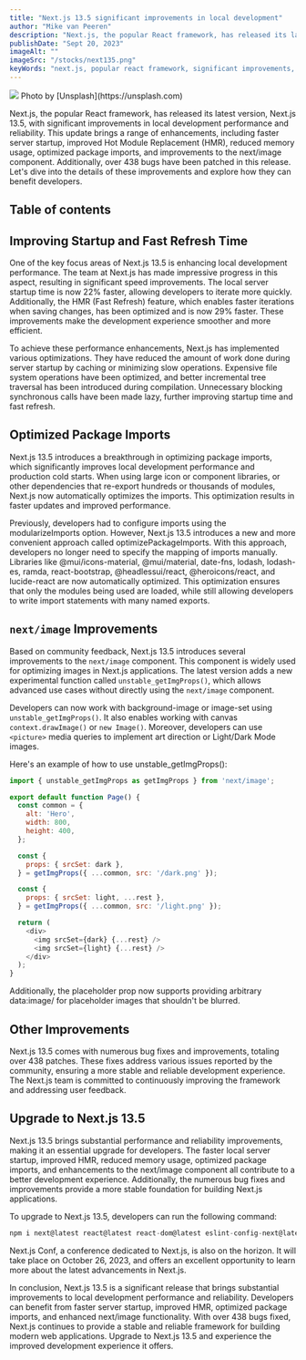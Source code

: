 ```yaml
---
title: "Next.js 13.5 significant improvements in local development"
author: "Mike van Peeren"
description: "Next.js, the popular React framework, has released its latest version, Next.js 13.5, with significant improvements in local development performance and reliability."
publishDate: "Sept 20, 2023"
imageAlt: ""
imageSrc: "/stocks/next135.png"
keyWords: "next.js, popular react framework, significant improvements, latest version, hot module replacement"
---
```


<figcaption>
  <img className="mb-0" src="/stocks/next135.png" />
  Photo by [Unsplash](https://unsplash.com)
</figcaption>

Next.js, the popular React framework, has released its latest version, Next.js 13.5, with significant improvements in local development performance and reliability. This update brings a range of enhancements, including faster server startup, improved Hot Module Replacement (HMR), reduced memory usage, optimized package imports, and improvements to the next/image component. Additionally, over 438 bugs have been patched in this release. Let's dive into the details of these improvements and explore how they can benefit developers.

## Table of contents

## Improving Startup and Fast Refresh Time

One of the key focus areas of Next.js 13.5 is enhancing local development performance. The team at Next.js has made impressive progress in this aspect, resulting in significant speed improvements. The local server startup time is now 22% faster, allowing developers to iterate more quickly. Additionally, the HMR (Fast Refresh) feature, which enables faster iterations when saving changes, has been optimized and is now 29% faster. These improvements make the development experience smoother and more efficient.

To achieve these performance enhancements, Next.js has implemented various optimizations. They have reduced the amount of work done during server startup by caching or minimizing slow operations. Expensive file system operations have been optimized, and better incremental tree traversal has been introduced during compilation. Unnecessary blocking synchronous calls have been made lazy, further improving startup time and fast refresh.

## Optimized Package Imports

Next.js 13.5 introduces a breakthrough in optimizing package imports, which significantly improves local development performance and production cold starts. When using large icon or component libraries, or other dependencies that re-export hundreds or thousands of modules, Next.js now automatically optimizes the imports. This optimization results in faster updates and improved performance.

Previously, developers had to configure imports using the modularizeImports option. However, Next.js 13.5 introduces a new and more convenient approach called optimizePackageImports. With this approach, developers no longer need to specify the mapping of imports manually. Libraries like @mui/icons-material, @mui/material, date-fns, lodash, lodash-es, ramda, react-bootstrap, @headlessui/react, @heroicons/react, and lucide-react are now automatically optimized. This optimization ensures that only the modules being used are loaded, while still allowing developers to write import statements with many named exports.

## `next/image` Improvements

Based on community feedback, Next.js 13.5 introduces several improvements to the `next/image` component. This component is widely used for optimizing images in Next.js applications. The latest version adds a new experimental function called `unstable_getImgProps()`, which allows advanced use cases without directly using the `next/image` component.

Developers can now work with background-image or image-set using `unstable_getImgProps()`. It also enables working with canvas `context.drawImage()` or `new Image()`. Moreover, developers can use `<picture>` media queries to implement art direction or Light/Dark Mode images.

Here's an example of how to use unstable_getImgProps():

```js
import { unstable_getImgProps as getImgProps } from 'next/image';

export default function Page() {
  const common = {
    alt: 'Hero',
    width: 800,
    height: 400,
  };

  const {
    props: { srcSet: dark },
  } = getImgProps({ ...common, src: '/dark.png' });

  const {
    props: { srcSet: light, ...rest },
  } = getImgProps({ ...common, src: '/light.png' });

  return (
    <div>
      <img srcSet={dark} {...rest} />
      <img srcSet={light} {...rest} />
    </div>
  );
}
```

Additionally, the placeholder prop now supports providing arbitrary data:image/ for placeholder images that shouldn't be blurred.

## Other Improvements

Next.js 13.5 comes with numerous bug fixes and improvements, totaling over 438 patches. These fixes address various issues reported by the community, ensuring a more stable and reliable development experience. The Next.js team is committed to continuously improving the framework and addressing user feedback.

## Upgrade to Next.js 13.5

Next.js 13.5 brings substantial performance and reliability improvements, making it an essential upgrade for developers. The faster local server startup, improved HMR, reduced memory usage, optimized package imports, and enhancements to the next/image component all contribute to a better development experience. Additionally, the numerous bug fixes and improvements provide a more stable foundation for building Next.js applications.

To upgrade to Next.js 13.5, developers can run the following command:

```js
npm i next@latest react@latest react-dom@latest eslint-config-next@latest
```

Next.js Conf, a conference dedicated to Next.js, is also on the horizon. It will take place on October 26, 2023, and offers an excellent opportunity to learn more about the latest advancements in Next.js.

In conclusion, Next.js 13.5 is a significant release that brings substantial improvements to local development performance and reliability. Developers can benefit from faster server startup, improved HMR, optimized package imports, and enhanced next/image functionality. With over 438 bugs fixed, Next.js continues to provide a stable and reliable framework for building modern web applications. Upgrade to Next.js 13.5 and experience the improved development experience it offers.